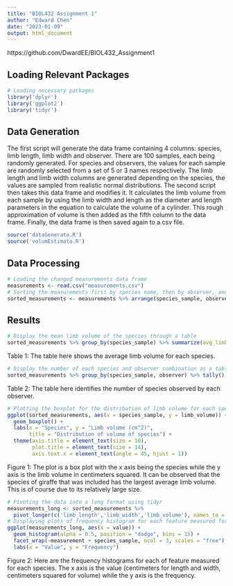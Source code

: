 ```yaml
---
title: "BIOL432 Assignment 1"
author: "Edward Chen"
date: "2023-01-09"
output: html_document
---
```

https://github.com/DwardEE/BIOL432_Assignment1

## Loading Relevant Packages

```r
# Loading necessary packages
library('dplyr')
library('ggplot2')
library('tidyr')
```

## Data Generation

The first script will generate the data frame containing 4 columns: species, limb length, limb width and observer. There are 100 samples, each being randomly generated. For species and observers, the values for each sample are randomly selected from a set of 5 or 3 names respectively. The limb length and limb width columns are generated depending on the species, the values are sampled from realistic normal distributions. The second script then takes this data frame and modifies it. It calculates the limb volume from each sample by using the limb width and length as the diameter and length parameters in the equation to calculate the volume of a cylinder. This rough approximation of volume is then added as the fifth column to the data frame. Finally, the data frame is then saved again to a csv file.

```r
source('dataGenerato.R')
source('volumEstimato.R')
```


## Data Processing

```r
# Loading the changed measurements data frame
measurements <- read.csv("measurements.csv")
# Sorting the measurements first by species name, then by observer, and finally by limb volume
sorted_measurements <- measurements %>% arrange(species_sample, observer, limb_volume)
```

## Results

```r
# Display the mean limb volume of the species through a table
sorted_measurements %>% group_by(species_sample) %>% summarize(avg_limb_volume = mean(limb_volume))
```

Table 1: The table here shows the average limb volume for each species.

```r
# Display the number of each species and observer combination as a table
sorted_measurements %>% group_by(species_sample, observer) %>% tally()
```

Table 2: The table here identifies the number of species observed by each observer.

```r
# Plotting the boxplot for the distribution of limb volume for each species
ggplot(sorted_measurements, aes(x = species_sample, y = limb_volume)) +
  geom_boxplot() +
  labs(x = "Species", y = "Limb volume (cm^2)",
       title = "Distribution of volume of species") +
  theme(axis.title = element_text(size = 10),
        plot.title = element_text(size = 14),
        axis.text.x = element_text(angle = 45, hjust = 1))
```

Figure 1: The plot is a box plot with the x axis being the species while the y axis is the limb volume in centimeters squared. It can be observed that the species of giraffe that was included has the largest average limb volume. This is of course due to its relatively large size.

```r
# Pivoting the data into a long format using tidyr
measurements_long <- sorted_measurements %>%
  pivot_longer(c('limb_length','limb_width','limb_volume'), names_to = "measurement", values_to = "value")
# Displaying plots of frequency histogram for each feature measured for each species
ggplot(measurements_long, aes(x = value)) +
  geom_histogram(alpha = 0.5, position = "dodge", bins = 15) +
  facet_wrap(~measurement + species_sample, ncol = 3, scales = "free") +
  labs(x = "Value", y = "Frequency")
```

Figure 2: Here are the frequency histograms for each of feature measured for each species. The x axis is the value (centimeters for length and width, centimeters squared for volume) while the y axis is the frequency. 